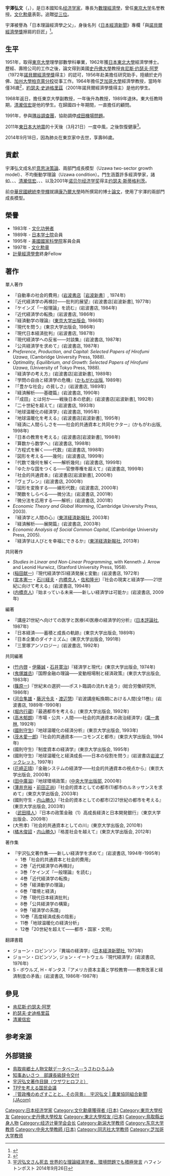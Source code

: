 {{Infobox scientist
|name              = 宇澤弘文<br><small>宇沢 弘文（うざわ ひろふみ）</small>
|image             = Replace this image male.svg <!-- only free-content images are allowed for depicting living people - see [[WP:NONFREE|WP:NONFREE]] -->
|image_size        = 
|caption           = 
|birth_date        = 1928年7月21日
|birth_place       = {{EOJ}}[[鳥取縣|鳥取縣]][[米子市|米子市]]
|death_date        = {{death date and age|2014|9|18|1928|7|21}}
|death_place       = {{flag|JPN|name=日本國}}[[東京都|東京都]]
|nationality       = {{flag|JPN|name=日本國}}
|ethnicity         = 
|fields            = [[数理经济学|数理经济学]]
|workplaces        = [[史丹佛大學|史丹佛大學]]<br />[[加州大學柏克萊分校|加州大學柏克萊分校]]<br />[[芝加哥大學|芝加哥大學]]<br />[[東京大學|東京大學]]<br />[[中央大學_(日本)|中央大學 (日本)]]<br />[[同志社大學|同志社大學]]
|alma_mater        = [[東京大學|東京大學]]<br />史丹佛大學<br />[[東北大學_(日本)|東北大學 (日本)]]
|doctoral_advisor  = 
|academic_advisors  = [[File:Nobel_prize_medal.svg|20px]][[肯尼斯·约瑟夫·阿罗|肯尼斯·约瑟夫·阿罗]]
|notable_students = [[File:Nobel_prize_medal.svg|20px]][[约瑟夫·斯蒂格利茨|约瑟夫·斯蒂格利茨]]<br />[[清瀧信宏|清瀧信宏]]
|known_for         = Uzawa two-sector growth model<br>Uzawa condition
|awards            = [[文化功勞者|文化功勞者]]（1983年）<br>[[日本学士院|日本学士院]]会員（1989年）<br>[[美國國家科學院|美國國家科學院]]客員会員（1995年）<br>[[日本文化勋章|文化勲章]]（1997年）<br>[[計量經濟學會|計量經濟學會]]Fellow
|religion          =
|signature         =  <!--(filename only)-->
|footnotes         = 
}}
{{japanese|japanese=宇沢 弘文|kana=うざわ ひろふみ|romaji=Uzawa Hirofumi}}

'''宇澤弘文'''（{{jpn|j=宇沢 弘文|hg=うざわ ひろふみ|rm=Uzawa Hirofumi|f=h}}，{{bd|1927年|7月21日|2014年|9月18日|catIdx=Uzawa}}），是日本國知名[[经济学家|经济学家]]，專長为[[數理經濟學|數理經濟學]]，曾任[[東京大学|東京大学]]名誉教授。[[日本文化勋章|文化勲章]]表彰。追贈[[從三位|從三位]]。

宇澤被譽為「日本理論經濟學之父」，身後名列《[[日本經濟新聞|日本經濟新聞]]》專欄「與[[諾貝爾經濟學獎|諾貝爾經濟學獎]]擦肩的巨匠」<ref>{{Cite web |url=http://zh.cn.nikkei.com/columnviewpoint/column/11402-20141015.html |title=那些與諾貝爾經濟學獎擦肩的巨匠 日經中文網 |accessdate=2015-01-19 |archive-date=2015-01-19 |archive-url=https://web.archive.org/web/20150119095803/http://zh.cn.nikkei.com/columnviewpoint/column/11402-20141015.html |dead-url=no }}</ref>。

==生平==
1951年，取得[[東京大學|東京大學]]理學部數學科畢業，1962年獲[[日本東北大學|日本東北大學]]經濟學博士。歷經{{link-ja|統計數學研究所|統計数理研究所}}、壽險公司的工作之後，論文得到美國[[史丹佛大學|史丹佛大學]]教授[[肯尼斯·约瑟夫·阿罗|肯尼斯·约瑟夫·阿罗]]（1972年[[諾貝爾經濟學獎|諾貝爾經濟學獎]]得主）的認可，1956年赴美擔任研究助手，陸續於史丹佛、[[加州大學柏克萊分校|加州大學柏克萊分校]]從事工作。1964年擔任[[芝加哥大學|芝加哥大學]]經濟學教授，當時年僅36歲<ref>{{cite web |url=http://nobelprize.org/nobel_prizes/economics/laureates/2001/stiglitz-autobio.html |title=Joseph E. Stiglitz: The Sveriges Riksbank Prize in Economic Sciences in Memory of Alfred Nobel 2001 |publisher=Nobelprize.org |date=February 9, 1943 |accessdate=October 29, 2013 |archive-date=2013-05-31 |archive-url=https://web.archive.org/web/20130531055206/http://www.nobelprize.org/nobel_prizes/economics/laureates/2001/stiglitz-autobio.html |dead-url=no }}</ref>，[[約瑟夫·史迪格里茲|約瑟夫·史迪格里茲]]（2001年諾貝爾經濟學獎得主）是他的學生。

1968年返日，擔任東京大學副教授，一年後升為教授，1989年退休。東大任教時期，[[清瀧信宏|清瀧信宏]]是他的學生。在歸國四十年期間，一直擔任{{link-ja|日本政策投資銀行|日本政策投資銀行}}的顧問。

1991年，參與[[隅谷調查團|隅谷調查團]]，協助調停[[成田機場問題|成田機場問題]]。

2011年[[東日本大地震|東日本大地震]]的十天後（3月21日）一度中風，之後恢復健康<ref>[http://www.huffingtonpost.jp/2014/09/25/obituary-uzawa_n_5885506.html 宇沢弘文さん死去 世界的な理論経済学者、環境問題でも積極発言] {{Wayback|url=http://www.huffingtonpost.jp/2014/09/25/obituary-uzawa_n_5885506.html |date=20160304092252 }}ハフィントンポスト 2014年9月26日</ref>。

2014年9月18日，因為肺炎在東京家中去世，享壽86歲。

== 貢獻 ==
宇澤弘文成名於[[決策論|意思決策論]]、兩部門成長模型（Uzawa two-sector growth model）、不均衡動学理論（Uzawa condition）。門生涵蓋許多經濟學家，諸如{{link-ja|淺子和美|浅子和美}}、{{link-ja|吉川洋|吉川洋}}、{{link-ja|小川喜弘|小川喜弘}}、[[清瀧信宏|清瀧信宏]]、{{link-ja|松島齊|松島斉}}、{{link-ja|宮川努|宮川努}}、{{link-ja|小島寛之|小島寛之}}以及2001年[[诺贝尔经济学奖|诺贝尔经济学奖]]得主[[约瑟夫·斯蒂格利茨|约瑟夫·斯蒂格利茨]]。

前[[中華民國總統|中華民國總統]][[李登輝|李登輝]]就讀[[康乃爾大學|康乃爾大學]]時所撰寫的博士[[論文|論文]]，使用了宇澤的兩部門成長模型。

==榮譽==
*1983年 - [[文化功勞者|文化功勞者]]
*1989年 - [[日本学士院|日本学士院]]会員
*1995年 - [[美國國家科學院|美國國家科學院]]客員会員
*1997年 - [[日本文化勋章|文化勲章]]
*[[計量經濟學會|計量經濟學會]]終身Fellow

== 著作 ==
;單人著作
*『自動車の社会的費用』([[岩波書店|岩波書店]]［[[岩波新書|岩波新書]]］, 1974年)
*『近代経済学の再検討――批判的展望』(岩波書店[岩波新書], 1977年)
*『ケインズ「一般理論」を読む』(岩波書店, 1984年)
*『近代経済学の転換』(岩波書店, 1986年)
*『経済動学の理論』([[東京大学出版会|東京大学出版会]], 1986年)
*『現代を問う』(東京大学出版会, 1986年)
*『現代日本経済批判』(岩波書店, 1987年)
*『現代経済学への反省――対談集』(岩波書店, 1987年)
*『公共経済学を求めて』(岩波書店, 1987年)
*''Preference, Production, and Capital: Selected Papers of Hirofumi Uzawa'', (Cambridge University Press, 1988).
*''Optimality, Equilibrium, and Growth: Selected Papers of Hirofumi Uzawa'', (University of Tokyo Press, 1988).
*『経済学の考え方』(岩波書店[岩波新書], 1989年)
*『学問の自由と経済学の危機』([[かもがわ出版|かもがわ出版]], 1989年)
*『「豊かな社会」の貧しさ』(岩波書店, 1989年)
*『経済解析――基礎篇』(岩波書店, 1990年)
*『「成田」とは何か――戦後日本の悲劇』(岩波書店[岩波新書], 1992年)
*『二十世紀を超えて』(岩波書店, 1993年)
*『地球温暖化の経済学』(岩波書店, 1995年)
*『地球温暖化を考える』(岩波書店[岩波新書], 1995年)
*『経済に人間らしさを――社会的共通資本と共同セクター』(かもがわ出版, 1998年)
*『日本の教育を考える』(岩波書店[岩波新書], 1998年)
*『算数から数学へ』(岩波書店, 1998年)
*『方程式を解く――代数』(岩波書店, 1998年)
*『図形を考える――幾何』(岩波書店, 1999年)
*『代数で幾何を解く――解析幾何』(岩波書店, 1999年)
*『ゆたかな国をつくる――官僚専権を超えて』(岩波書店, 1999年)
*『社会的共通資本』(岩波書店[岩波新書], 2000年)
*『ヴェブレン』(岩波書店, 2000年)
*『図形を変換する――線形代数』(岩波書店, 2000年)
*『関数をしらべる――微分法』(岩波書店, 2001年)
*『微分法を応用する――解析』(岩波書店, 2001年)
*''Economic Theory and Global Warming'', (Cambridge University Press, 2003).
*『経済学と人間の心』([[東洋経済新報社|東洋経済新報社]], 2003年)
*『経済解析――展開篇』(岩波書店, 2003年)
*''Economic Analysis of Social Common Capital'', (Cambridge University Press, 2005).
*『経済学は人びとを幸福にできるか』([[東洋経済新報社|東洋経済新報社]], 2013年)

;共同著作
*''Studies in Linear and Non-Linear Programming'', with Kenneth J. Arrow and Leonid Hurwicz, (Stanford University Press, 1958).
*([[稲田献一|稲田献一]])『現代経済学(5)経済発展と変動』(岩波書店, 1972年)
*([[宮本憲一|宮本憲一]]・[[石川経夫|石川経夫]]・[[内橋克人|内橋克人]]・[[佐和隆光|佐和隆光]])『社会の現実と経済学――21世紀に向けて考える』(岩波書店, 1994年)
*([[内橋克人|内橋克人]])『始まっている未来――新しい経済学は可能か』(岩波書店, 2009年)

;編著
*『講座21世紀へ向けての医学と医療(4)医療の経済学的分析』([[日本評論社|日本評論社]], 1987年)
*『日本経済――蓄積と成長の軌跡』(東京大学出版会, 1989年)
*『日本企業のダイナミズム』(東京大学出版会, 1991年)
*『三里塚アンソロジー』(岩波書店, 1992年)

;共同編著
*([[竹内啓|竹内啓]]・[[伊藤誠_(経済学者)|伊藤誠]]・[[石井寛治|石井寛治]])『経済学と現代』(東京大学出版会, 1974年)
*([[鬼塚雄丞|鬼塚雄丞]])『国際金融の理論――変動相場制と経済政策』(東京大学出版会, 1983年)
*([[篠原一_(政治学者)|篠原一]])『世紀末の選択――ポスト臨調の流れを追う』(総合労働研究所, 1986年)
*([[河合隼雄|河合隼雄]]・[[藤沢令夫|藤沢令夫]]・[[渡辺慧|渡辺慧]])『岩波講座転換期における人間(全11巻)』(岩波書店, 1989年-1990年)
*([[堀内行蔵|堀内行蔵]])『最適都市を考える』(東京大学出版会, 1992年)
*([[高木郁朗|高木郁朗]])『市場・公共・人間――社会的共通資本の政治経済学』([[第一書林|第一書林]], 1992年)
*([[國則守生|國則守生]])『地球温暖化の経済分析』(東京大学出版会, 1993年)
*([[茂木愛一郎|茂木愛一郎]])『社会的共通資本――コモンズと都市』(東京大学出版会, 1994年)
*(國則守生)『制度資本の経済学』(東京大学出版会, 1995年)
*(國則守生)『地球温暖化と経済成長――日本の役割を問う』(岩波書店[[岩波ブックレット|岩波ブックレット]], 1997年)
*([[花崎正晴|花崎正晴]])『金融システムの経済学――社会的共通資本の視点から』(東京大学出版会, 2000年)
*([[田中廣滋|田中廣滋]])『地球環境政策』([[中央大学出版部|中央大学出版部]], 2000年)
*([[薄井充裕|薄井充裕]]・[[前田正尚|前田正尚]])『社会的資本としての都市(1)都市のルネッサンスを求めて』(東京大学出版会, 2003年)
*(國則守生・[[内山勝久|内山勝久]])『社会的資本としての都市(2)21世紀の都市を考える』(東京大学出版会, 2003年)
*（[[武田晴人|武田晴人]]）『日本の政策金融（1）高成長経済と日本開発銀行』（東京大学出版会、2009年）
*(大熊孝)『社会的共通資本としての川』(東京大学出版会, 2010年)
*([[橘木俊詔|橘木俊詔]]・[[内山勝久|内山勝久]])『格差社会を越えて』(東京大学出版会, 2012年)

;著作集
*『宇沢弘文著作集――新しい経済学を求めて』(岩波書店, 1994年-1995年)
**1巻「社会的共通資本と社会的費用」
**2巻「近代経済学の再検討」
**3巻「ケインズ『一般理論』を読む」
**4巻「近代経済学の転換」
**5巻「経済動学の理論」
**6巻「環境と経済」
**7巻「現代日本経済批判」
**8巻「公共経済学の構築」
**9巻「経済学の系譜」
**10巻「高度経済成長の陰影」
**11巻「地球温暖化の経済分析」
**12巻「20世紀を超えて――都市・国家・文明」
  
;翻譯書籍
* ジョーン・ロビンソン『異端の経済学』([[日本経済新聞社|日本経済新聞社]], 1973年)
* ジョーン・ロビンソン, ジョン・イートウェル『現代経済学』(岩波書店, 1976年)
* S・ボウルズ, H・ギンタス『アメリカ資本主義と学校教育――教育改革と経済制度の矛盾』(岩波書店, 1986年-1987年)

==參見==
*[[肯尼斯·约瑟夫·阿罗|肯尼斯·约瑟夫·阿罗]]
*[[約瑟夫·史迪格里茲|約瑟夫·史迪格里茲]]
*[[清瀧信宏|清瀧信宏]]

==参考来源==
{{Reflist}}

==外部链接==
* [https://web.archive.org/web/20140519074857/http://db.pref.tottori.jp/HomePerson.nsf/DataPersonView/19F0A9690BE5F7724925700000117C7E?OpenDocument 鳥取県郷土人物文献データベース--うさわひろふみ]
* [http://yassy.system-a.org/hisyo/press/jirei24.htm 知事あいさつ　部課長級辞令交付]{{Wayback|url=http://yassy.system-a.org/hisyo/press/jirei24.htm |date=20121207120011 }}
* [https://web.archive.org/web/20140519074309/http://movie.geocities.jp/uwasano_uwasano/uzawa-hirofumi-tyo.html 宇沢弘文著作目録（ウザワヒロフミ）]
* [http://tpp.main.jp/ TPPを考える国民会議]{{Wayback|url=http://tpp.main.jp/ |date=20141018072648 }}
* [http://www.jacom.or.jp/proposal/proposal/2011/proposal110214-12526.php 『菅政権のめざすことと、その背景』　宇沢弘文 | 農業協同組合新聞(JAcom)]{{Wayback|url=http://www.jacom.or.jp/proposal/proposal/2011/proposal110214-12526.php |date=20140704165948 }}

{{经济计量学会会长}}
{{日本经济学会会长}}
{{Authority control}}
{{DEFAULTSORT:Uzawa Hirofumi}}
[[Category:日本经济学家|Category:日本经济学家]]
[[Category:文化勳章獲得者_(日本)|Category:文化勳章獲得者 (日本)]]
[[Category:東京大學校友|Category:東京大學校友]]
[[Category:史丹佛大學校友|Category:史丹佛大學校友]]
[[Category:東北大學校友_(日本)|Category:東北大學校友 (日本)]]
[[Category:鳥取縣出身人物|Category:鳥取縣出身人物]]
[[Category:经济计量学会会长|Category:经济计量学会会长]]
[[Category:新潟大学教师|Category:新潟大学教师]]
[[Category:东京大学教师|Category:东京大学教师]]
[[Category:中央大學教師_(日本)|Category:中央大學教師 (日本)]]
[[Category:同志社大学教师|Category:同志社大学教师]]
[[Category:芝加哥大学教师|Category:芝加哥大学教师]]